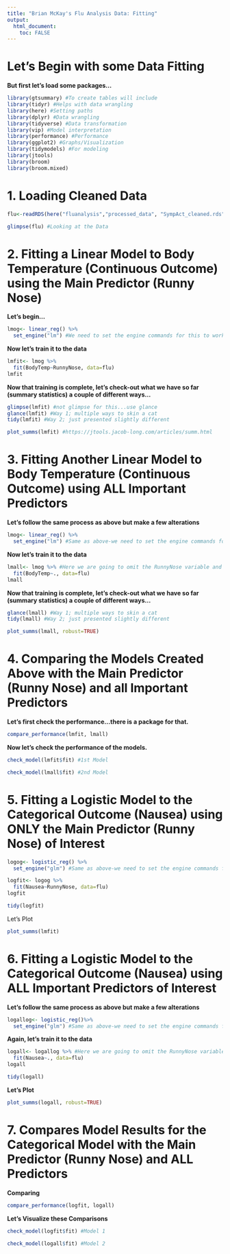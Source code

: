 ```yaml
---
title: "Brian McKay's Flu Analysis Data: Fitting"
output: 
  html_document:
    toc: FALSE
---
```


# Let's Begin with some Data Fitting

**But first let's load some packages...**

```r
library(gtsummary) #To create tables will include
library(tidyr) #Helps with data wrangling
library(here) #Setting paths
library(dplyr) #Data wrangling 
library(tidyverse) #Data transformation
library(vip) #Model interpretation
library(performance) #Performance 
library(ggplot2) #Graphs/Visualization
library(tidymodels) #For modeling
library(jtools)
library(broom)
library(broom.mixed)
```

# **1. Loading Cleaned Data**

```r
flu<-readRDS(here("fluanalysis","processed_data", "SympAct_cleaned.rds")) #Loading in the data

glimpse(flu) #Looking at the Data 
```

# **2. Fitting a Linear Model to Body Temperature (Continuous Outcome) using the Main Predictor (Runny Nose)**

**Let's begin...**

```r
lmog<- linear_reg() %>%
  set_engine("lm") #We need to set the engine commands for this to work
```

**Now let's train it to the data**

```r
lmfit<- lmog %>%
  fit(BodyTemp~RunnyNose, data=flu)
lmfit
```

**Now that training is complete, let's check-out what we have so far (summary statistics) a couple of different ways...**

```r
glimpse(lmfit) #not glimpse for this...use glance
glance(lmfit) #Way 1; multiple ways to skin a cat
tidy(lmfit) #Way 2; just presented slightly different
```

```r
plot_summs(lmfit) #https://jtools.jacob-long.com/articles/summ.html
```

# **3. Fitting Another Linear Model to Body Temperature (Continuous Outcome) using ALL Important Predictors**

**Let's follow the same process as above but make a few alterations**

```r
lmog<- linear_reg() %>%
  set_engine("lm") #Same as above-we need to set the engine commands for this to work
```

**Now let's train it to the data**

```r
lmall<- lmog %>% #Here we are going to omit the RunnyNose variable and replace it with . to select all for important predictors
  fit(BodyTemp~., data=flu)
lmall
```
**Now that training is complete, let's check-out what we have so far (summary statistics) a couple of different ways...**

```r
glance(lmall) #Way 1; multiple ways to skin a cat
tidy(lmall) #Way 2; just presented slightly different
```

```r
plot_summs(lmall, robust=TRUE)
```
# **4. Comparing the Models Created Above with the Main Predictor (Runny Nose) and all Important Predictors**

**Let's first check the performance...there is a package for that.**

```r
compare_performance(lmfit, lmall)
```

**Now let's check the performance of the models.**

```r
check_model(lmfit$fit) #1st Model
```

```r
check_model(lmall$fit) #2nd Model
```

# **5. Fitting a Logistic Model to the Categorical Outcome (Nausea) using ONLY the Main Predictor (Runny Nose) of Interest**

```r
logog<- logistic_reg() %>%
  set_engine("glm") #Same as above-we need to set the engine commands for this to work
```

```r
logfit<- logog %>% 
  fit(Nausea~RunnyNose, data=flu)
logfit

tidy(logfit)
```
Let's Plot
```r
plot_summs(lmfit)
```
# **6. Fitting a Logistic Model to the Categorical Outcome (Nausea) using ALL Important Predictors of Interest**

**Let's follow the same process as above but make a few alterations**

```r
logallog<- logistic_reg()%>%
  set_engine("glm") #Same as above-we need to set the engine commands for this to work
```

**Again, let's train it to the data**

```r
logall<- logallog %>% #Here we are going to omit the RunnyNose variable and replace it with . to select all for important predictors
  fit(Nausea~., data=flu)
logall

tidy(logall)
```
**Let's Plot**
```r
plot_summs(logall, robust=TRUE)
```
# **7. Compares Model Results for the Categorical Model with the Main Predictor (Runny Nose) and ALL Predictors** 

**Comparing**
```r
compare_performance(logfit, logall)
```
**Let's Visualize these Comparisons**

```r
check_model(logfit$fit) #Model 1
```
```r
check_model(logall$fit) #Model 2
```




